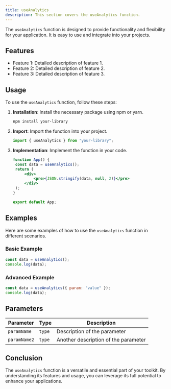 ```yaml
---
title: useAnalytics
description: This section covers the useAnalytics function.
---
```


The `useAnalytics` function is designed to provide functionality and flexibility for your application. It is easy to use and integrate into your projects.

## Features

- Feature 1: Detailed description of feature 1.
- Feature 2: Detailed description of feature 2.
- Feature 3: Detailed description of feature 3.

## Usage

To use the `useAnalytics` function, follow these steps:

1. **Installation**: Install the necessary package using npm or yarn.
   ```bash
   npm install your-library
   ```
2. **Import**: Import the function into your project.
   ```jsx
   import { useAnalytics } from "your-library";
   ```
3. **Implementation**: Implement the function in your code.

   ```jsx
   function App() {
   	const data = useAnalytics();
   	return (
   		<div>
   			<pre>{JSON.stringify(data, null, 2)}</pre>
   		</div>
   	);
   }

   export default App;
   ```

## Examples

Here are some examples of how to use the `useAnalytics` function in different scenarios.

### Basic Example

```jsx
const data = useAnalytics();
console.log(data);
```

### Advanced Example

```jsx
const data = useAnalytics({ param: "value" });
console.log(data);
```

## Parameters

| Parameter    | Type   | Description                          |
| ------------ | ------ | ------------------------------------ |
| `paramName`  | `type` | Description of the parameter         |
| `paramName2` | `type` | Another description of the parameter |

## Conclusion

The `useAnalytics` function is a versatile and essential part of your toolkit. By understanding its features and usage, you can leverage its full potential to enhance your applications.
